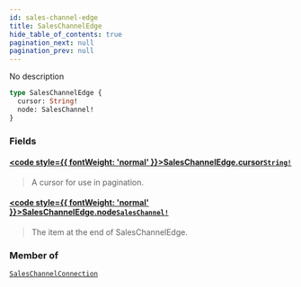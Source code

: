 ```yaml
---
id: sales-channel-edge
title: SalesChannelEdge
hide_table_of_contents: true
pagination_next: null
pagination_prev: null
---
```








No description

```graphql
type SalesChannelEdge {
  cursor: String!
  node: SalesChannel!
}
```


### Fields

#### [<code style={{ fontWeight: 'normal' }}>SalesChannelEdge.<b>cursor</b></code>](#)<Bullet />[`String!`](/scalars/string) <Badge class="secondary" text="non-null"/> <Badge class="secondary" text="scalar"/>
> A cursor for use in pagination.
> 

#### [<code style={{ fontWeight: 'normal' }}>SalesChannelEdge.<b>node</b></code>](#)<Bullet />[`SalesChannel!`](/objects/sales-channel) <Badge class="secondary" text="non-null"/> <Badge class="secondary" text="object"/>
> The item at the end of SalesChannelEdge.
> 



### Member of

[`SalesChannelConnection`](/objects/sales-channel-connection)  <Badge class="secondary" text="object"/>



